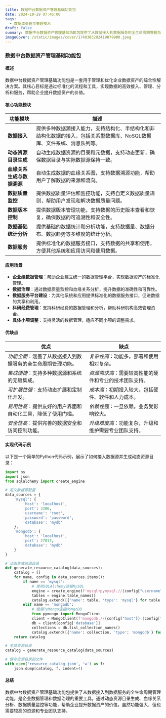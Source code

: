 ```yaml
---
title: 数据中台数据资产管理基础功能包
date: 2024-10-29 07:46:00
tags:
  - 数据库处理与管理技术
draft: false
summary: 数据中台数据资产管理基础功能包提供了从数据接入到数据服务的全生命周期管理功能，涵盖动态资源目录生成、血缘关系生成与数据溯源、数据质量监控等核心功能，旨在帮助企业实现数据资产的高效管理与利用。
imageCover: /static/images/cover/1740383282419879900.jpeg
---
```


### 数据中台数据资产管理基础功能包

#### 概述

数据中台数据资产管理基础功能包是一套用于管理和优化企业数据资产的综合性解决方案。其核心目标是通过标准化的流程和工具，实现数据的高效接入、管理、分析和服务，帮助企业提升数据资产的价值。

#### 核心功能模块

| **功能模块**               | **描述**                                                                                                                |
| -------------------------- | ----------------------------------------------------------------------------------------------------------------------- |
| **数据接入**               | 提供多种数据源接入能力，支持结构化、半结构化和非结构化数据的接入，包括关系型数据库、NoSQL数据库、文件系统、消息队列等。 |
| **动态资源目录生成**       | 自动生成数据资源的目录和元数据，支持动态更新，确保数据目录与实际数据源保持一致。                                        |
| **血缘关系生成与数据溯源** | 自动生成数据的血缘关系图，支持数据溯源功能，帮助用户了解数据的来源和流向。                                              |
| **数据质量监控**           | 提供数据质量评估和监控功能，支持自定义数据质量规则，帮助用户发现和解决数据质量问题。                                    |
| **数据版本控制**           | 提供数据版本管理功能，支持数据的历史版本查看和恢复，确保数据的可追溯性和安全性。                                        |
| **数据基础统计分析**       | 提供基础的数据统计和分析功能，支持数据量、数据分布、数据趋势等多维度的统计分析。                                        |
| **数据服务**               | 提供标准化的数据服务接口，支持数据的共享和使用，方便其他系统和应用访问和使用数据。                                      |

#### 应用场景

- **企业级数据管理**：帮助企业建立统一的数据管理平台，实现数据资产的标准化管理。
- **数据治理**：通过数据质量监控和血缘关系分析，提升数据的准确性和可靠性。
- **数据服务平台建设**：为其他系统和应用提供标准化的数据服务接口，促进数据的共享和利用。
- **科研经费管理**：支持科研经费的数据管理和分析，帮助科研机构高效管理资金。
- **具体小项调整**：支持灵活的数据管理，适应不同小项的调整需求。

#### 优缺点

| **优点**                                                     | **缺点**                                               |
| ------------------------------------------------------------ | ------------------------------------------------------ |
| _功能全面_：涵盖了从数据接入到数据服务的全生命周期管理功能。 | _复杂性高_：功能多，部署和使用相对复杂。               |
| _集成便捷_：支持多种数据源和系统的无缝集成。                 | _资源需求高_：需要较高性能的硬件和专业的技术团队支持。 |
| _可扩展性强_：支持动态扩展和定制化开发。                     | _成本高_：初期投入较大，包括硬件、软件和人力成本。     |
| _易用性高_：提供友好的用户界面和自动化工具，降低了使用门槛。 | _依赖性强_：一旦依赖，业务受影响较大。                 |
| _安全性高_：提供完善的数据安全和访问控制功能。               | _升级难度高_：功能复杂，升级和维护需要专业团队支持。   |

#### 实现代码示例

以下是一个简单的Python代码示例，展示了如何接入数据源并生成动态资源目录：

```python
import os
import json
from sqlalchemy import create_engine

# 定义数据源配置
data_sources = {
    'mysql': {
        'host': 'localhost',
        'port': 3306,
        'username': 'root',
        'password': 'password',
        'database': 'mydb'
    },
    'mongodb': {
        'host': 'localhost',
        'port': 27017,
        'database': 'mydb'
    }
}

# 动态生成资源目录
def generate_resource_catalog(data_sources):
    catalog = []
    for name, config in data_sources.items():
        if name == 'mysql':
            # 使用SQLAlchemy连接MySQL
            engine = create_engine(f'mysql+pymysql://{config["username"]}:{config["password"]}@{config["host"]}:{config["port"]}/{config["database"]}')
            tables = engine.table_names()
            catalog.extend([{'name': table, 'type': 'mysql'} for table in tables])
        elif name == 'mongodb':
            # 使用PyMongo连接MongoDB
            from pymongo import MongoClient
            client = MongoClient(f'mongodb://{config["host"]}:{config["port"]}/')
            db = client[config['database']]
            collections = db.list_collection_names()
            catalog.extend([{'name': collection, 'type': 'mongodb'} for collection in collections])
    return catalog

# 生成资源目录
catalog = generate_resource_catalog(data_sources)

# 保存资源目录到文件
with open('resource_catalog.json', 'w') as f:
    json.dump(catalog, f, indent=4)
```

#### 总结

数据中台数据资产管理基础功能包提供了从数据接入到数据服务的全生命周期管理功能，是企业数据管理和数据治理的重要工具。通过动态资源目录生成、血缘关系分析、数据质量监控等功能，帮助企业提升数据资产的价值。虽然功能强大，但也需要较高的资源和专业团队支持。
